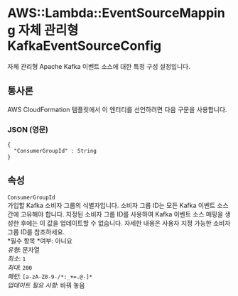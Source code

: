 # AWS::Lambda::EventSourceMapping 자체 관리형KafkaEventSourceConfig

자체 관리형 Apache Kafka 이벤트 소스에 대한 특정 구성 설정입니다.

## 통사론

AWS CloudFormation 템플릿에서 이 엔터티를 선언하려면 다음 구문을 사용합니다.

### JSON (영문)

```
{
  "ConsumerGroupId" : String
}
```

## 속성

`ConsumerGroupId`  
가입할 Kafka 소비자 그룹의 식별자입니다. 소비자 그룹 ID는 모든 Kafka 이벤트 소스 간에 고유해야 합니다. 지정된 소비자 그룹 ID를 사용하여 Kafka 이벤트 소스 매핑을 생성한 후에는 이 값을 업데이트할 수 없습니다. 자세한 내용은 사용자 지정 가능한 소비자 그룹 ID를 참조하세요.  
*필수 항목 *여부: 아니요  
_유형_: 문자열  
_최소_: `1`  
_최대_: `200`  
_패턴_: `[a-zA-Z0-9-/*:_+=.@-]*`  
_업데이트 필요 사항_: 바꿔 놓음
